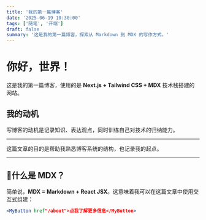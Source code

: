 ```yaml
---
title: '我的第一篇博客'
date: '2025-06-19 10:30:00'
tags: ['随笔', '开端']
draft: false
summary: '这是我的第一篇博客，探索从 Markdown 到 MDX 的写作方式。'
---
```


# 你好，世界！

这是我的第一篇博客，使用的是 **Next.js + Tailwind CSS + MDX** 技术栈搭建的网站。

## 我的动机

写博客的动机是记录知识、表达观点，同时训练自己对技术的归纳能力。

---

<Callout emoji="📌">
  这篇文章的目的是帮助我熟悉博客系统的结构，也记录我的起点。
</Callout>

---

## 🧩什么是 MDX？

简单说，**MDX = Markdown + React JSX**。这意味着我可以在这篇文章中使用交互式组建：

```jsx
<MyButton href"/about">点我了解更多信息</MyButton>
```
